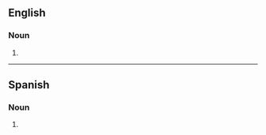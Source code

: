 ==English==

===Noun===
{{head|en|noun form}}

# {{plural of|en|bonanza}}

----

==Spanish==

===Noun===
{{head|es|noun form|g=f-p}}

# {{plural of|es|bonanza}}